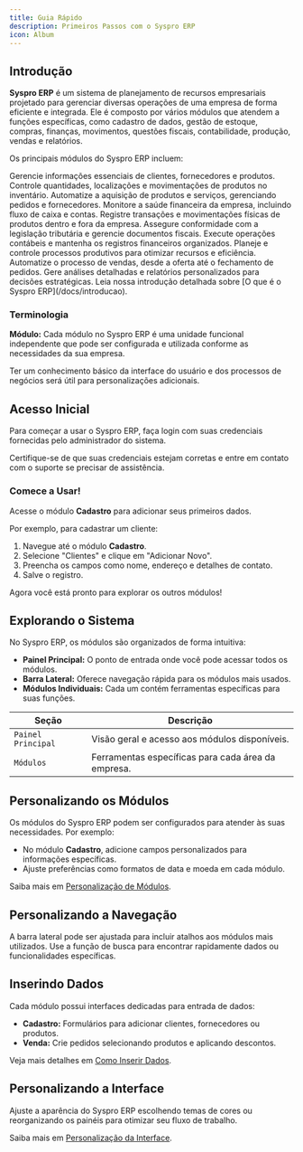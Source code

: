 ```yaml
---
title: Guia Rápido
description: Primeiros Passos com o Syspro ERP
icon: Album
---
```



## Introdução

**Syspro ERP** é um sistema de planejamento de recursos empresariais projetado para gerenciar diversas operações de uma empresa de forma eficiente e integrada. Ele é composto por vários módulos que atendem a funções específicas, como cadastro de dados, gestão de estoque, compras, finanças, movimentos, questões fiscais, contabilidade, produção, vendas e relatórios.

Os principais módulos do Syspro ERP incluem:

<Cards>
  <Card icon="material-symbols:account-box-sharp" title="Cadastro">
    Gerencie informações essenciais de clientes, fornecedores e produtos.
  </Card>
  <Card icon="material-symbols:box-add-outline" title="Estoque">
    Controle quantidades, localizações e movimentações de produtos no inventário.
  </Card>
  <Card icon="material-symbols:shopping-cart" title="Compra">
    Automatize a aquisição de produtos e serviços, gerenciando pedidos e fornecedores.
  </Card>
  <Card icon="material-symbols:account-balance" title="Financeiro">
    Monitore a saúde financeira da empresa, incluindo fluxo de caixa e contas.
  </Card>
  <Card icon="material-symbols:move-down" title="Movimento">
    Registre transações e movimentações físicas de produtos dentro e fora da empresa.
  </Card>
  <Card icon="material-symbols:content-paste-search" title="Fiscal">
    Assegure conformidade com a legislação tributária e gerencie documentos fiscais.
  </Card>
  <Card icon="hugeicons:taxes" title="Contábil">
    Execute operações contábeis e mantenha os registros financeiros organizados.
  </Card>
  <Card icon="gridicons:product-external" title="Produção">
    Planeje e controle processos produtivos para otimizar recursos e eficiência.
  </Card>
  <Card icon="material-symbols:point-of-sale-sharp" title="Venda">
    Automatize o processo de vendas, desde a oferta até o fechamento de pedidos.
  </Card>
  <Card icon="bxs:report" title="Relatório">
    Gere análises detalhadas e relatórios personalizados para decisões estratégicas.
  </Card>
</Cards>

<Callout title="Quer saber mais?">
  Leia nossa introdução detalhada sobre [O que é o Syspro ERP](/docs/introducao).
</Callout>

### Terminologia

**Módulo:** Cada módulo no Syspro ERP é uma unidade funcional independente que pode ser configurada e utilizada conforme as necessidades da sua empresa.

Ter um conhecimento básico da interface do usuário e dos processos de negócios será útil para personalizações adicionais.

## Acesso Inicial

Para começar a usar o Syspro ERP, faça login com suas credenciais fornecidas pelo administrador do sistema.

<Callout title="Primeira vez no sistema?">
  Certifique-se de que suas credenciais estejam corretas e entre em contato com o suporte se precisar de assistência.
</Callout>

### Comece a Usar!

Acesse o módulo **Cadastro** para adicionar seus primeiros dados.

Por exemplo, para cadastrar um cliente:

1. Navegue até o módulo **Cadastro**.
2. Selecione "Clientes" e clique em "Adicionar Novo".
3. Preencha os campos como nome, endereço e detalhes de contato.
4. Salve o registro.

Agora você está pronto para explorar os outros módulos!

## Explorando o Sistema

No Syspro ERP, os módulos são organizados de forma intuitiva:

- **Painel Principal:** O ponto de entrada onde você pode acessar todos os módulos.
- **Barra Lateral:** Oferece navegação rápida para os módulos mais usados.
- **Módulos Individuais:** Cada um contém ferramentas específicas para suas funções.

| Seção             | Descrição                                      |
|-------------------|------------------------------------------------|
| `Painel Principal`| Visão geral e acesso aos módulos disponíveis. |
| `Módulos`         | Ferramentas específicas para cada área da empresa. |

## Personalizando os Módulos

Os módulos do Syspro ERP podem ser configurados para atender às suas necessidades. Por exemplo:

- No módulo **Cadastro**, adicione campos personalizados para informações específicas.
- Ajuste preferências como formatos de data e moeda em cada módulo.

Saiba mais em [Personalização de Módulos](/docs/personalizacao).

## Personalizando a Navegação

A barra lateral pode ser ajustada para incluir atalhos aos módulos mais utilizados. Use a função de busca para encontrar rapidamente dados ou funcionalidades específicas.

## Inserindo Dados

Cada módulo possui interfaces dedicadas para entrada de dados:

- **Cadastro:** Formulários para adicionar clientes, fornecedores ou produtos.
- **Venda:** Crie pedidos selecionando produtos e aplicando descontos.

Veja mais detalhes em [Como Inserir Dados](/docs/dados).

## Personalizando a Interface

Ajuste a aparência do Syspro ERP escolhendo temas de cores ou reorganizando os painéis para otimizar seu fluxo de trabalho.

Saiba mais em [Personalização da Interface](/docs/interface).
